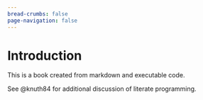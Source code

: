 ```yaml
---
bread-crumbs: false
page-navigation: false
---
```


# Introduction

This is a book created from markdown and executable code.

See @knuth84 for additional discussion of literate programming.
